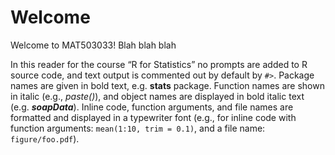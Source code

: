 \pagestyle{fancy}

# Welcome {.unnumbered}

Welcome to MAT503033! Blah blah blah

In this reader for the course "R for Statistics" no prompts are added to R source code, and text output is commented out by default by `#>`. Package names are given in bold text, e.g. **stats** package. Function names are shown in italic (e.g., *paste()*), and object names are displayed in bold italic text (e.g. ***soapData***). Inline code, function arguments, and file names are formatted and displayed in a typewriter font (e.g., for inline code with function arguments: `mean(1:10, trim = 0.1)`, and a file name: `figure/foo.pdf`).
